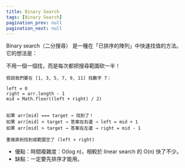 ```yaml
---
title: Binary Search
tags: [Binary Search]
pagination_prev: null
pagination_next: null
---
```


Binary search（二分搜尋） 是一種在「已排序的陣列」中快速找值的方法。  
它的想法是：

不用一個一個找，而是每次都把搜尋範圍砍一半！

```
假設我們要在 [1, 3, 5, 7, 9, 11] 找數字 7：

left = 0
right = arr.length - 1
mid = Math.floor((left + right) / 2)


如果 arr[mid] === target → 找到了！
如果 arr[mid] < target → 答案在右邊 → left = mid + 1
如果 arr[mid] > target → 答案在左邊 → right = mid - 1

重複直到找到或範圍空了 (left > right)
```

- 優點：時間複雜度：O(log n)，相較於 linear search 的 O(n) 快了不少。
- 缺點：一定要先排序才能用。
